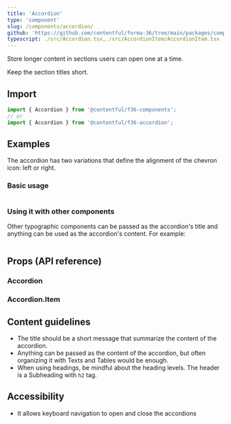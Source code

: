 ```yaml
---
title: 'Accordion'
type: 'component'
slug: /components/accordion/
github: 'https://github.com/contentful/forma-36/tree/main/packages/components/accordion'
typescript: ./src/Accordion.tsx,./src/AccordionItem/AccordionItem.tsx
---
```


Store longer content in sections users can open one at a time.

Keep the section titles short.

## Import

```jsx static=true
import { Accordion } from '@contentful/f36-components';
// or
import { Accordion } from '@contentful/f36-accordion';
```

## Examples

The accordion has two variations that define the alignment of the chevron icon: left or right.

### Basic usage

```jsx file=./examples/AccordionExample.tsx

```

### Using it with other components

Other typographic components can be passed as the accordion's title and anything can be used as the accordion's content. For example:

```jsx file=./examples/AccordionWithOtherComponentExample.tsx

```

## Props (API reference)

### Accordion

<PropsTable of="Accordion" />

### Accordion.Item

<PropsTable of="AccordionItem" />

## Content guidelines

- The title should be a short message that summarize the content of the accordion.
- Anything can be passed as the content of the accordion, but often organizing it with Texts and Tables would be enough.
- When using headings, be mindful about the heading levels. The header is a Subheading with `h2` tag.

## Accessibility

- It allows keyboard navigation to open and close the accordions
